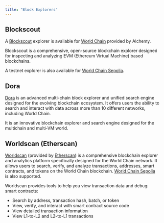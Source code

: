 ```yaml
---
title: "Block Explorers"
---
```


## Blockscout

A [Blockscout](https://blockscout.com/) explorer is available for [World Chain](https://worldchain-mainnet.explorer.alchemy.com/) provided by Alchemy.

Blockscout is a comprehensive, open-source blockchain explorer designed for inspecting and analyzing EVM (Ethereum Virtual Machine) based blockchains.

A testnet explorer is also available for [World Chain Sepolia](https://worldchain-sepolia.explorer.alchemy.com/).

## Dora

[Dora](https://www.ondora.xyz/network/worldchain/interactions) is an advanced multi-chain block explorer and unified search engine designed for the evolving blockchain ecosystem.
It offers users the ability to search and interact with data across more than 10 different networks, including World Chain.

It is an innovative blockchain explorer and search engine designed for the multichain and multi-VM world.

## Worldscan (Etherscan)

[Worldscan](https://worldscan.org) (provided by [Etherscan](https://etherscan.io)) is a comprehensive blockchain explorer and analytics platform specifically designed for the World Chain network.
It allows users to search, verify, and analyze transactions, addresses, smart contracts, and tokens on the World Chain blockchain. [World Chain Sepolia](https://sepolia.worldscan.org/) is also supported.

Worldscan provides tools to help you view transaction data and debug smart contracts:

-   Search by address, transaction hash, batch, or token
-   View, verify, and interact with smart contract source code
-   View detailed transaction information
-   View L1-to-L2 and L2-to-L1 transactions